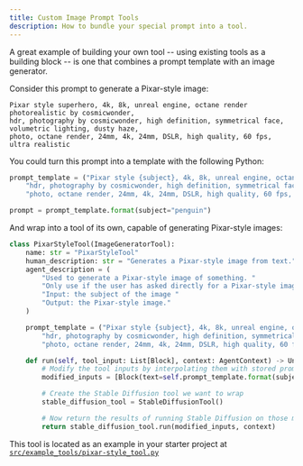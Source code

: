 ```yaml
---
title: Custom Image Prompt Tools
description: How to bundle your special prompt into a tool.
---
```


A great example of building your own tool -- using existing tools as a building block -- is one that combines a prompt template with an image generator.

Consider this prompt to generate a Pixar-style image:

```text
Pixar style superhero, 4k, 8k, unreal engine, octane render photorealistic by cosmicwonder,
hdr, photography by cosmicwonder, high definition, symmetrical face, volumetric lighting, dusty haze,
photo, octane render, 24mm, 4k, 24mm, DSLR, high quality, 60 fps, ultra realistic
```

You could turn this prompt into a template with the following Python:

```python
prompt_template = ("Pixar style {subject}, 4k, 8k, unreal engine, octane render photorealistic by cosmicwonder, "
    "hdr, photography by cosmicwonder, high definition, symmetrical face, volumetric lighting, dusty haze, "
    "photo, octane render, 24mm, 4k, 24mm, DSLR, high quality, 60 fps, ultra realistic")

prompt = prompt_template.format(subject="penguin")
```

And wrap into a tool of its own, capable of generating Pixar-style images:

```python
class PixarStyleTool(ImageGeneratorTool):
    name: str = "PixarStyleTool"
    human_description: str = "Generates a Pixar-style image from text."
    agent_description = (
        "Used to generate a Pixar-style image of something. "
        "Only use if the user has asked directly for a Pixar-style image of something. "
        "Input: the subject of the image "
        "Output: the Pixar-style image."
    )

    prompt_template = ("Pixar style {subject}, 4k, 8k, unreal engine, octane render photorealistic by cosmicwonder, "
        "hdr, photography by cosmicwonder, high definition, symmetrical face, volumetric lighting, dusty haze, "
        "photo, octane render, 24mm, 4k, 24mm, DSLR, high quality, 60 fps, ultra realistic")

    def run(self, tool_input: List[Block], context: AgentContext) -> Union[List[Block], Task[Any]]:
        # Modify the tool inputs by interpolating them with stored prompt here
        modified_inputs = [Block(text=self.prompt_template.format(subject=block.text)) for block in tool_input]

        # Create the Stable Diffusion tool we want to wrap
        stable_diffusion_tool = StableDiffusionTool()

        # Now return the results of running Stable Diffusion on those modified prompts.
        return stable_diffusion_tool.run(modified_inputs, context)
```

This tool is located as an example in your starter project at [`src/example_tools/pixar-style_tool.py`](https://github.com/steamship-core/multimodal-agent-starter/blob/main/src/example_tools/pixar_style_tool.py)
